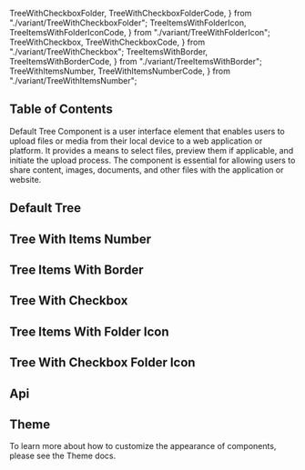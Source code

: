   TreeWithCheckboxFolder,
  TreeWithCheckboxFolderCode,
} from "./variant/TreeWithCheckboxFolder";
  TreeItemsWithFolderIcon,
  TreeItemsWithFolderIconCode,
} from "./variant/TreeWithFolderIcon";
  TreeWithCheckbox,
  TreeWithCheckboxCode,
} from "./variant/TreeWithCheckbox";
  TreeItemsWithBorder,
  TreeItemsWithBorderCode,
} from "./variant/TreeItemsWithBorder";
  TreeWithItemsNumber,
  TreeWithItemsNumberCode,
} from "./variant/TreeWithItemsNumber";


## Table of Contents

Default Tree Component is a user interface element that enables users to upload files or media from their local device to a web application or platform. It provides a means to select files, preview them if applicable, and initiate the upload process. The component is essential for allowing users to share content, images, documents, and other files with the application or website.

## Default Tree

<CodePreview code={DefaultTreeCode}>
  <DefaultTree />
</CodePreview>

## Tree With Items Number

<CodePreview code={TreeWithItemsNumberCode}>
  <TreeWithItemsNumber />
</CodePreview>

## Tree Items With Border

<CodePreview code={TreeItemsWithBorderCode}>
  <TreeItemsWithBorder />
</CodePreview>

## Tree With Checkbox

<CodePreview code={TreeWithCheckboxCode}>
  <TreeWithCheckbox />
</CodePreview>

## Tree Items With Folder Icon

<CodePreview code={TreeItemsWithFolderIconCode}>
  <TreeItemsWithFolderIcon />
</CodePreview>

## Tree With Checkbox Folder Icon

<CodePreview code={TreeWithCheckboxFolderCode}>
  <TreeWithCheckboxFolder />
</CodePreview>

## Api

<ComponentApi data={treeApiData} />

## Theme

To learn more about how to customize the appearance of components, please see the Theme docs.

<CssThemePreview code={useTheme().theme.tree} />
